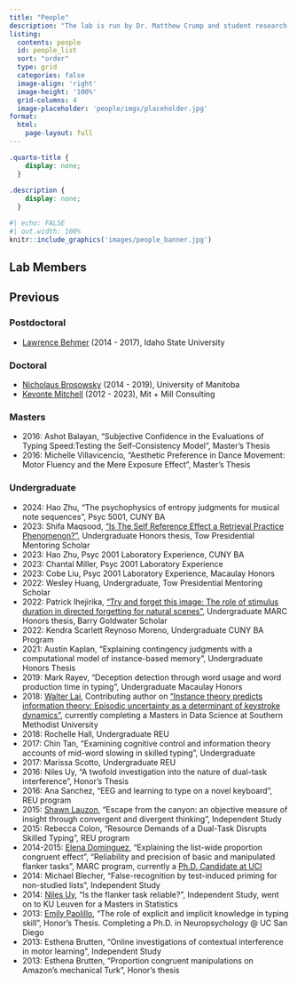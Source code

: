 ```yaml
---
title: "People"
description: "The lab is run by Dr. Matthew Crump and student research assistants from undergraduates to doctoral students."
listing:
  contents: people
  id: people_list
  sort: "order"
  type: grid
  categories: false
  image-align: 'right'
  image-height: '100%'
  grid-columns: 4
  image-placeholder: 'people/imgs/placeholder.jpg'
format:
  html:
    page-layout: full
---
```


```css
.quarto-title {
    display: none;
  }
  
.description {
    display: none;
  }
```

```r
#| echo: FALSE
#| out.width: 100%
knitr::include_graphics('images/people_banner.jpg')
```

## Lab Members

::: {#people_list}
:::

## Previous

### Postdoctoral

-   [Lawrence Behmer](https://www.isu.edu/psych/people/faculty/facultyandstaff/lawrence-p-behmer-jr-phd.html) (2014 - 2017), Idaho State University

### Doctoral

-   [Nicholaus Brosowsky](https://nbrosowsky.github.io/index.html) (2014 - 2019), University of Manitoba
-   [Kevonte Mitchell](https://www.mitmillconsulting.com/about) (2012 - 2023), Mit + Mill Consulting

### Masters

-   2016: Ashot Balayan, "Subjective Confidence in the Evaluations of Typing Speed:Testing the Self-Consistency Model", Master's Thesis
-   2016: Michelle Villavicencio, "Aesthetic Preference in Dance Movement: Motor Fluency and the Mere Exposure Effect", Master's Thesis

### Undergraduate

-   2024: Hao Zhu, "The psychophysics of entropy judgments for musical note sequences", Psyc 5001, CUNY BA
-   2023: Shifa Maqsood, ["Is The Self Reference Effect a Retrieval Practice Phenomenon?"](http://www.crumplab.com/self-reference/), Undergraduate Honors thesis, Tow Presidential Mentoring Scholar
-   2023: Hao Zhu, Psyc 2001 Laboratory Experience, CUNY BA
-   2023: Chantal Miller, Psyc 2001 Laboratory Experience
-   2023: Cobe Liu, Psyc 2001 Laboratory Experience, Macaulay Honors
-   2022: Wesley Huang, Undergraduate, Tow Presidential Mentoring Scholar
-   2022: Patrick Ihejirika, ["Try and forget this image: The role of stimulus duration in directed forgetting for natural scenes"](https://www.crumplab.com/PatrickHonorsThesis/), Undergraduate MARC Honors thesis, Barry Goldwater Scholar
-   2022: Kendra Scarlett Reynoso Moreno, Undergraduate CUNY BA Program
-   2021: Austin Kaplan, "Explaining contingency judgments with a computational model of instance-based memory", Undergraduate Honors Thesis
-   2019: Mark Rayev, "Deception detection through word usage and word production time in typing", Undergraduate Macaulay Honors
-   2018: [Walter Lai](https://www.linkedin.com/in/walter-lai-31395b181), Contributing author on ["Instance theory predicts information theory: Episodic uncertainty as a determinant of keystroke dynamics"](https://crumplab.github.io/EntropyTyping/index.html), currently completing a Masters in Data Science at Southern Methodist University
-   2018: Rochelle Hall, Undergraduate REU
-   2017: Chin Tan, "Examining cognitive control and information theory accounts of mid-word slowing in skilled typing", Undergraduate
-   2017: Marissa Scotto, Undergraduate REU
-   2016: Niles Uy, "A twofold investigation into the nature of dual-task interference", Honor's Thesis
-   2016: Ana Sanchez, "EEG and learning to type on a novel keyboard", REU program
-   2015: [Shawn Lauzon](https://ca.linkedin.com/public-profile/in/shawnlauzon?challengeId=AQFcIfKDBrAmIwAAAXeRzrHYBkBMThytBYhCccIDOoXwmYQi8c63SVZAcQYiJ3KmAnk1nUFkmVmCtZt_uAQLcprxdAvToBGp4g&submissionId=07d8640c-98bc-6216-77a1-f4946022cd2e), "Escape from the canyon: an objective measure of insight through convergent and divergent thinking", Independent Study
-   2015: Rebecca Colon, "Resource Demands of a Dual-Task Disrupts Skilled Typing", REU program
-   2014-2015: [Elena Dominguez](https://www.blackinneuro.com/profiles/elena-dominguez), "Explaining the list-wide proportion congruent effect", "Reliability and precision of basic and manipulated flanker tasks", MARC program, currently a [Ph.D. Candidate at UCI](https://faculty.sites.uci.edu/starklab/elena-dominguez/)
-   2014: Michael Blecher, "False-recognition by test-induced priming for non-studied lists", Independent Study
-   2014: [Niles Uy](https://www.linkedin.com/in/niles-uy?trk=public_profile_browsemap_profile-result-card_result-card_full-click), "Is the flanker task reliable?", Independent Study, went on to KU Leuven for a Masters in Statistics
-   2013: [Emily Paolillo](https://clinpsyc.sdsu.edu/emily-paolillo/), "The role of explicit and implicit knowledge in typing skill", Honor's Thesis. Completing a Ph.D. in Neuropsychology \@ UC San Diego
-   2013: Esthena Brutten, "Online investigations of contextual interference in motor learning", Independent Study
-   2013: Esthena Brutten, "Proportion congruent manipulations on Amazon's mechanical Turk", Honor's thesis
